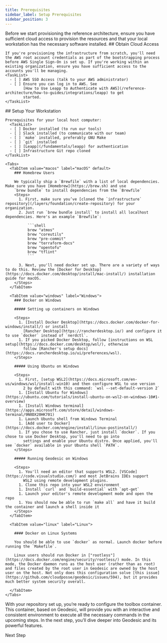 ```yaml
---
title: Prerequisites
sidebar_label: Setup Prerequisites
sidebar_position: 3
---
```


<Intro>
  Before we start provisioning the reference architecture, ensure you have sufficient cloud access to provision the resources and that your local workstation has the necessary software installed.
</Intro>

<Steps>
  <Step>
    ## <StepNumber/> Obtain Cloud Access

    If you're provisioning the infrastructure from scratch, you'll need the AWS root account credentials as part of the bootstrapping process before AWS Single Sign-On is set up. If you're working within an existing organization, ensure you have sufficient access to the accounts you'll be managing.
    <TaskList>
      - [ ] AWS SSO Access (talk to your AWS administrator)
      - [ ] Ensure you can log in to AWS. See
            [How to Use Leapp to Authenticate with AWS](/reference-architecture/how-to-guides/integrations/leapp) to get
            started.
    </TaskList>
  </Step>

  <Step>
    ## <StepNumber/> Setup Your Workstation

    Prerequisites for your local host computer:
      <TaskList>
      - [ ] Docker installed (to run our tools)
      - [ ] Slack installed (to communicate with our team)
      - [ ] `make` installed, preferably GNU Make
      - [ ] `git` installed
      - [ ] [Leapp](/fundamentals/leapp) for authentication
      - [ ] Infrastructure Git repo cloned
    </TaskList>

    <Tabs>
      <TabItem value="macos" label="macOS" default>
        ### Homebrew Users

        We typically ship a `Brewfile` with a list of local dependencies. Make sure you have [Homebrew](https://brew.sh) and use
        `brew bundle` to install dependencies from the `Brewfile`
        <Steps>
          1. First, make sure you’ve [cloned the `infrastructure` repository](/layers/foundation/create-repository) for your organization.
          2. Just run `brew bundle install` to install all localhost dependencies. Here's an example `Brewfile`:

              ```shell
              brew "atmos"
              brew "coreutils"
              brew "pre-commit"
              brew "terraform-docs"
              brew "opentofu"
              brew "tflint"
              ```

          3. Next, you'll need docker set up. There are a variety of ways to do this. Review the [Docker for Desktop](https://docs.docker.com/desktop/install/mac-install/) installation guide for macOS.
        </Steps>
      </TabItem>

      <TabItem value="windows" label="Windows">
        ### Docker on Windows

        ##### Setting up containers on Windows

        <Steps>
          1. [Install Docker Desktop](https://docs.docker.com/docker-for-windows/install/) or install
            [Rancher Desktop](https://rancherdesktop.io/) and configure it to use `docker` instead of `nerdctl`.
          1. If you picked Docker Desktop, follow [instructions on WSL setup](https://docs.docker.com/desktop/wsl/), otherwise
            follow [Rancher's setup docs](https://docs.rancherdesktop.io/ui/preferences/wsl).
        </Steps>

        ##### Using Ubuntu on Windows

        <Steps>
          1. First, [setup WSL2](https://docs.microsoft.com/en-us/windows/wsl/install-win10) and then configure WSL to use version
            2 by default with this command: `wsl --set-default-version 2`
          1. [Install Ubuntu for Windows](https://ubuntu.com/tutorials/install-ubuntu-on-wsl2-on-windows-10#1-overview)
          1. [Install Windows terminal](https://apps.microsoft.com/store/detail/windows-terminal/9N0DX20HK701)
          1. Launch Ubuntu shell from Windows Terminal
          1. [Add user to Docker](https://docs.docker.com/engine/install/linux-postinstall/)
          1. If you chose to use Rancher, just install `docker`. If you chose to use Docker Desktop, you'll need to go into
            settings and enable your Ubuntu distro. Once applied, you'll see `docker` available in your Ubuntu shell `PATH`.
        </Steps>

        ##### Running Geodesic on Windows

        <Steps>
          1. You'll need an editor that supports WSL2. [VSCode](https://code.visualstudio.com/) and most JetBrains IDEs support
            WSL2 using remote development plugins.
          1. Clone this repo into your WSL2 environment
          1. Install `curl` and `build-essential` with `apt-get`
          1. Launch your editor's remote development mode and open the repo
          1. You should now be able to run `make all` and have it build the container and launch a shell inside it
        </Steps>
      </TabItem>

      <TabItem value="linux" label="Linux">

        #### Docker on Linux Systems

        You should be able to use `docker` as normal. Launch docker before running the `Makefile`.

        Linux users should run Docker in ["rootless"](https://docs.docker.com/engine/security/rootless/) mode. In this mode, the Docker daemon runs as the host user (rather than as root) and files created by the root user in Geodesic are owned by the host user on the host. Not only does this configuration solve [this issue](https://github.com/cloudposse/geodesic/issues/594), but it provides much better system security overall.

      </TabItem>
    </Tabs>
  </Step>
</Steps>

<ActionCard title="What comes next?">
  With your repository set up, you’re ready to configure the toolbox container. This container, based on Geodesic, will provide you with an interactive and consistent environment to execute all the necessary commands in the upcoming steps. In the next step, you’ll dive deeper into Geodesic and its powerful features.

  <PrimaryCTA to="/layers/foundation/toolbox">Next Step</PrimaryCTA>
</ActionCard>
